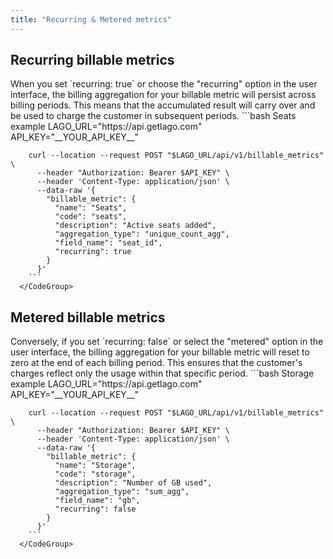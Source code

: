 ```yaml
---
title: "Recurring & Metered metrics"
---
```


## Recurring billable metrics[](#recurring "Direct link to heading")
<Tabs>
  <Tab title="Dashboard">
    When you set `recurring: true` or choose the "recurring" option in the user interface, the billing aggregation for your billable metric 
    will persist across billing periods. This means that the accumulated result will carry over and be used to charge the customer in 
    subsequent periods.
  </Tab>
  <Tab title="API">
      <CodeGroup>
        ```bash Seats example
        LAGO_URL="https://api.getlago.com"
        API_KEY="__YOUR_API_KEY__"

        curl --location --request POST "$LAGO_URL/api/v1/billable_metrics" \
          --header "Authorization: Bearer $API_KEY" \
          --header 'Content-Type: application/json' \
          --data-raw '{
            "billable_metric": {
              "name": "Seats",
              "code": "seats",
              "description": "Active seats added",
              "aggregation_type": "unique_count_agg",
              "field_name": "seat_id",
              "recurring": true
            }
          }'
        ```
      </CodeGroup>
  </Tab>
</Tabs>

## Metered billable metrics[](#metered "Direct link to heading")
<Tabs>
  <Tab title="Dashboard">
    Conversely, if you set `recurring: false` or select the "metered" option in the user interface, the billing aggregation for your billable 
    metric will reset to zero at the end of each billing period. This ensures that the customer's charges reflect only the usage within 
    that specific period.
  </Tab>
  <Tab title="API">
      <CodeGroup>
        ```bash Storage example
        LAGO_URL="https://api.getlago.com"
        API_KEY="__YOUR_API_KEY__"

        curl --location --request POST "$LAGO_URL/api/v1/billable_metrics" \
          --header "Authorization: Bearer $API_KEY" \
          --header 'Content-Type: application/json' \
          --data-raw '{
            "billable_metric": {
              "name": "Storage",
              "code": "storage",
              "description": "Number of GB used",
              "aggregation_type": "sum_agg",
              "field_name": "gb",
              "recurring": false
            }
          }'
        ```
      </CodeGroup>
  </Tab>
</Tabs>